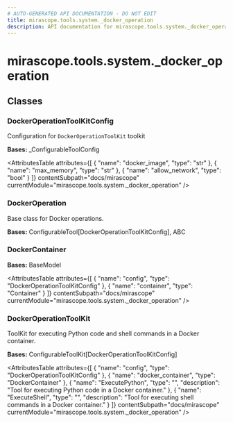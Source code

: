 ```yaml
---
# AUTO-GENERATED API DOCUMENTATION - DO NOT EDIT
title: mirascope.tools.system._docker_operation
description: API documentation for mirascope.tools.system._docker_operation
---
```


# mirascope.tools.system._docker_operation

<ApiType type="Module" />

## Classes

### DockerOperationToolKitConfig

<ApiType type="Class" />

Configuration for `DockerOperationToolKit` toolkit

**Bases:** _ConfigurableToolConfig

<AttributesTable
  attributes={[
  {
    "name": "docker_image",
    "type": "str"
  },
  {
    "name": "max_memory",
    "type": "str"
  },
  {
    "name": "allow_network",
    "type": "bool"
  }
]}
  contentSubpath="docs/mirascope"
  currentModule="mirascope.tools.system._docker_operation"
/>


### DockerOperation

<ApiType type="Class" />

Base class for Docker operations.

**Bases:** ConfigurableTool[DockerOperationToolKitConfig], ABC


### DockerContainer

<ApiType type="Class" />

**Bases:** BaseModel

<AttributesTable
  attributes={[
  {
    "name": "config",
    "type": "DockerOperationToolKitConfig"
  },
  {
    "name": "container",
    "type": "Container"
  }
]}
  contentSubpath="docs/mirascope"
  currentModule="mirascope.tools.system._docker_operation"
/>


### DockerOperationToolKit

<ApiType type="Class" />

ToolKit for executing Python code and shell commands in a Docker container.

**Bases:** ConfigurableToolKit[DockerOperationToolKitConfig]

<AttributesTable
  attributes={[
  {
    "name": "config",
    "type": "DockerOperationToolKitConfig"
  },
  {
    "name": "docker_container",
    "type": "DockerContainer"
  },
  {
    "name": "ExecutePython",
    "type": "",
    "description": "Tool for executing Python code in a Docker container."
  },
  {
    "name": "ExecuteShell",
    "type": "",
    "description": "Tool for executing shell commands in a Docker container."
  }
]}
  contentSubpath="docs/mirascope"
  currentModule="mirascope.tools.system._docker_operation"
/>



